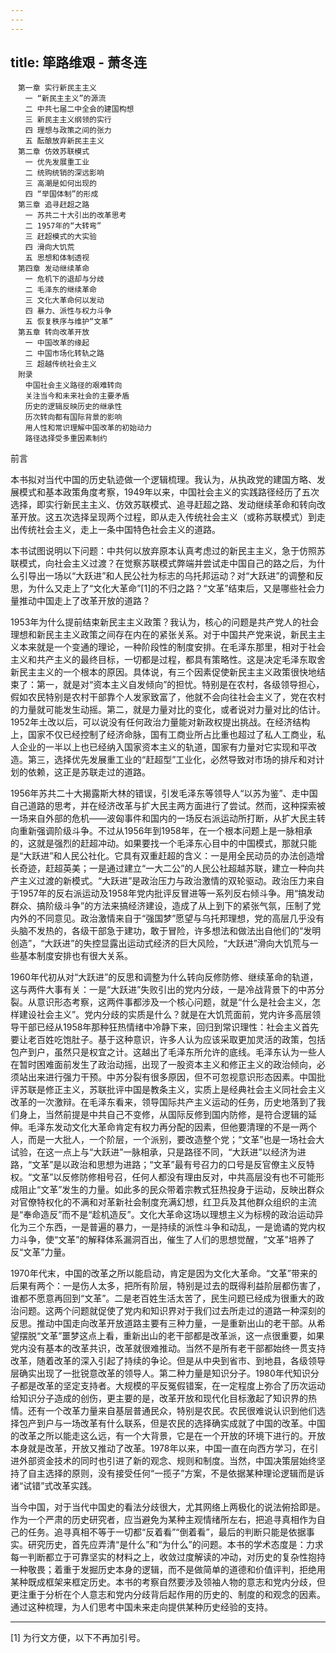 ```yaml
---
---
---
```

title: 筚路维艰 - 萧冬连
---


```
　第一章 实行新民主主义
　　一 “新民主主义”的源流
　　二 中共七届二中全会的建国构想
　　三 新民主主义纲领的实行
　　四 理想与政策之间的张力
　　五 酝酿放弃新民主主义
　第二章 仿效苏联模式
　　一 优先发展重工业
　　二 统购统销的深远影响
　　三 高潮是如何出现的
　　四 “举国体制”的形成
　第三章 追寻赶超之路
　　一 苏共二十大引出的改革思考
　　二 1957年的“大转弯”
　　三 赶超模式的大实验
　　四 滑向大饥荒
　　五 思想和体制透视
　第四章 发动继续革命
　　一 危机下的退却与分歧
　　二 毛泽东的继续革命
　　三 文化大革命何以发动
　　四 暴力、派性与权力斗争
　　五 恢复秩序与维护“文革”
　第五章 转向改革开放
　　一 中国改革的缘起
　　二 中国市场化转轨之路
　　三 超越传统社会主义
　附录
　　中国社会主义路径的艰难转向
　　关注当今和未来社会的主要矛盾
　　历史的逻辑反映历史的继承性
　　历次转向都有国际背景的影响
　　用人性和常识理解中国改革的初始动力
　　路径选择受多重因素制约
```





前言



本书拟对当代中国的历史轨迹做一个逻辑梳理。我认为，从执政党的建国方略、发展模式和基本政策角度考察，1949年以来，中国社会主义的实践路径经历了五次选择，即实行新民主主义、仿效苏联模式、追寻赶超之路、发动继续革命和转向改革开放。这五次选择呈现两个过程，即从走入传统社会主义（或称苏联模式）到走出传统社会主义，走上一条中国特色社会主义的道路。

本书试图说明以下问题：中共何以放弃原本认真考虑过的新民主主义，急于仿照苏联模式，向社会主义过渡？在觉察苏联模式弊端并尝试走中国自己的路之后，为什么引导出一场以“大跃进”和人民公社为标志的乌托邦运动？对“大跃进”的调整和反思，为什么又走上了“文化大革命”[1]的不归之路？“文革”结束后，又是哪些社会力量推动中国走上了改革开放的道路？

1953年为什么提前结束新民主主义政策？我认为，核心的问题是共产党人的社会理想和新民主主义政策之间存在内在的紧张关系。对于中国共产党来说，新民主主义本来就是一个变通的理论，一种阶段性的制度安排。在毛泽东那里，相对于社会主义和共产主义的最终目标，一切都是过程，都具有策略性。这是决定毛泽东取舍新民主主义的一个根本的原因。具体说，有三个因素促使新民主主义政策很快地结束了：第一，就是对“资本主义自发倾向”的担忧。特别是在农村，各级领导担心，假如农民特别是农村干部靠个人发家致富了，他就不会向往社会主义了，党在农村的力量就可能发生动摇。第二，就是力量对比的变化，或者说对力量对比的估计。1952年土改以后，可以说没有任何政治力量能对新政权提出挑战。在经济结构上，国家不仅已经控制了经济命脉，国有工商业所占比重也超过了私人工商业，私人企业的一半以上也已经纳入国家资本主义的轨道，国家有力量对它实现和平改造。第三，选择优先发展重工业的“赶超型”工业化，必然导致对市场的排斥和对计划的依赖，这正是苏联走过的道路。

1956年苏共二十大揭露斯大林的错误，引发毛泽东等领导人“以苏为鉴”、走中国自己道路的思考，并在经济改革与扩大民主两方面进行了尝试。然而，这种探索被一场来自外部的危机——波匈事件和国内的一场反右派运动所打断，从扩大民主转向重新强调阶级斗争。不过从1956年到1958年，在一个根本问题上是一脉相承的，这就是强烈的赶超冲动。如果要找一个毛泽东心目中的中国模式，那就只能是“大跃进”和人民公社化。它具有双重赶超的含义：一是用全民动员的办法创造增长奇迹，赶超英美；一是通过建立“一大二公”的人民公社超越苏联，建立一种向共产主义过渡的新模式。“大跃进”是政治压力与政治激情的双轮驱动。政治压力来自于1957年的反右派运动及1958年党内批评反冒进等一系列反右倾斗争。用“搞发动群众、搞阶级斗争”的方法来搞经济建设，造成了从上到下的紧张气氛，压制了党内外的不同意见。政治激情来自于“强国梦”愿望与乌托邦理想，党的高层几乎没有头脑不发热的，各级干部急于建功，敢于冒险，许多想法和做法出自他们的“发明创造”，“大跃进”的失控显露出运动式经济的巨大风险，“大跃进”滑向大饥荒与一些基本制度安排也有很大关系。

1960年代初从对“大跃进”的反思和调整为什么转向反修防修、继续革命的轨道，这与两件大事有关：一是“大跃进”失败引出的党内分歧，一是冷战背景下的中苏分裂。从意识形态考察，这两件事都涉及一个核心问题，就是“什么是社会主义，怎样建设社会主义”。党内分歧的实质是什么？就是在大饥荒面前，党内许多高层领导干部已经从1958年那种狂热情绪中冷静下来，回归到常识理性：社会主义首先要让老百姓吃饱肚子。基于这种意识，许多人认为应该采取更加灵活的政策，包括包产到户，虽然只是权宜之计。这越出了毛泽东所允许的底线。毛泽东认为一些人在暂时困难面前发生了政治动摇，出现了一股资本主义和修正主义的政治倾向，必须站出来进行强力干预。中苏分裂有很多原因，但不可忽视意识形态因素。中国批评苏联是修正主义，苏联批评中国是教条主义，实质上是经典社会主义同社会主义改革的一次激辩。在毛泽东看来，领导国际共产主义运动的任务，历史地落到了我们身上，当然前提是中共自己不变修，从国际反修到国内防修，是符合逻辑的延伸。毛泽东发动文化大革命肯定有权力再分配的因素，但他要清理的不是一两个人，而是一大批人，一个阶层，一个派别，要改造整个党；“文革”也是一场社会大试验，在这一点上与“大跃进”一脉相承，只是路径不同，“大跃进”以经济为进路，“文革”是以政治和思想为进路；“文革”最有号召力的口号是反官僚主义反特权。“文革”以反修防修相号召，任何人都没有理由反对，中共高层没有也不可能形成阻止“文革”发生的力量。如此多的民众带着宗教式狂热投身于运动，反映出群众对官僚特权化的不满和对革新社会制度充满幻想，红卫兵及其他群众组织的主流是“奉命造反”而不是“趁机造反”。文化大革命这场以理想主义为标榜的政治运动异化为三个东西，一是普遍的暴力，一是持续的派性斗争和动乱，一是诡谲的党内权力斗争，使“文革”的解释体系漏洞百出，催生了人们的思想觉醒，“文革”培养了反“文革”力量。

1970年代末，中国的改革之所以能启动，肯定是因为文化大革命。“文革”带来的后果有两个：一是伤人太多，把所有阶层，特别是过去的既得利益阶层都伤害了，谁都不愿意再回到“文革”。二是老百姓生活太苦了，民生问题已经成为很重大的政治问题。这两个问题就促使了党内和知识界对于我们过去所走过的道路一种深刻的反思。推动中国走向改革开放道路主要有三种力量，一是重新出山的老干部。从希望摆脱“文革”噩梦这点上看，重新出山的老干部都是改革派，这一点很重要，如果党内没有基本的改革共识，改革就很难推动。当然不是所有老干部都始终一贯支持改革，随着改革的深入引起了持续的争论。但是从中央到省市、到地县，各级领导层确实出现了一批锐意改革的领导人。第二种力量是知识分子。1980年代知识分子都是改革的坚定支持者。大规模的平反冤假错案，在一定程度上弥合了历次运动给知识分子造成的创伤，更主要的是，改革开放和现代化目标激起了知识界的热情。还有一个改革力量来自基层普通民众，特别是农民。农民很难说认识到他们选择包产到户与一场改革有什么联系，但是农民的选择确实成就了中国的改革。中国的改革之所以能走这么远，有一个大背景，它是在一个开放的环境下进行的。开放本身就是改革，开放又推动了改革。1978年以来，中国一直在向西方学习，在引进外部资金技术的同时也引进了新的观念、规则和制度。当然，中国决策层始终坚持了自主选择的原则，没有接受任何“一揽子”方案，不是依据某种理论逻辑而是诉诸“试错”式改革实践。

当今中国，对于当代中国史的看法分歧很大，尤其网络上两极化的说法俯拾即是。作为一个严肃的历史研究者，应当避免为某种主观情绪所左右，把追寻真相作为自己的任务。追寻真相不等于一切都“反着看”“倒着看”，最后的判断只能是依据事实。研究历史，首先应弄清“是什么”和“为什么”的问题。本书的学术态度是：力求每一判断都立于可靠坚实的材料之上，收敛过度解读的冲动，对历史的复杂性抱持一种敬畏；着重于发掘历史本身的逻辑，而不是做简单的道德和价值评判，拒绝用某种既成框架来框定历史。本书的考察自然要涉及领袖人物的意志和党内分歧，但更注重于分析在个人意志和党内分歧背后起作用的历史的、制度的和观念的因素。通过这种梳理，为人们思考中国未来走向提供某种历史经验的支持。



* * *



[1] 为行文方便，以下不再加引号。